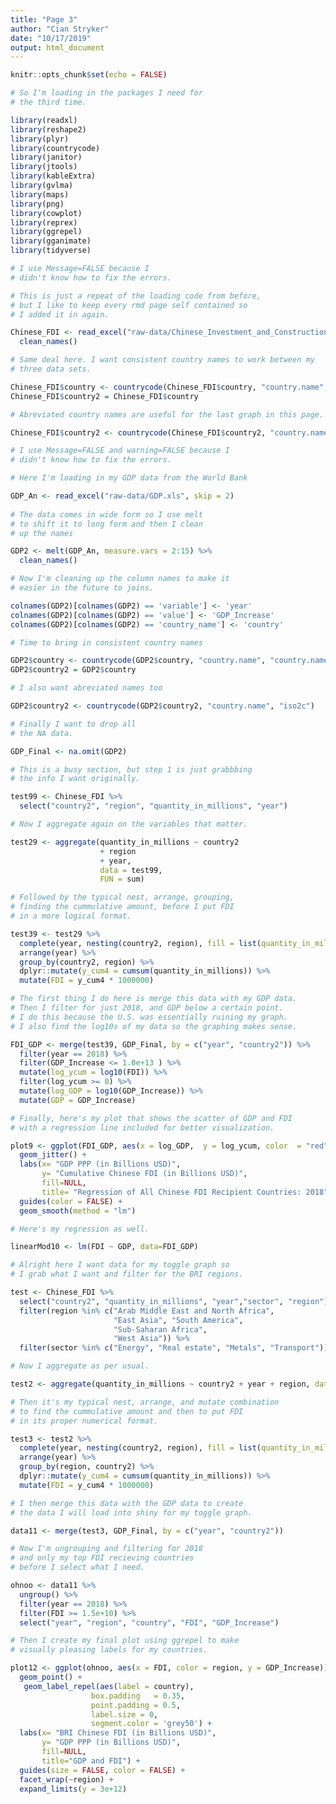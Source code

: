 ```yaml
---
title: "Page 3"
author: "Cian Stryker"
date: "10/17/2019"
output: html_document
---
```


```r
knitr::opts_chunk$set(echo = FALSE)

# So I'm loading in the packages I need for 
# the third time. 

library(readxl)
library(reshape2)
library(plyr)
library(countrycode)
library(janitor)
library(jtools)
library(kableExtra)
library(gvlma)
library(maps)
library(png)
library(cowplot)
library(reprex)
library(ggrepel)
library(gganimate)
library(tidyverse)
```

```r

# I use Message=FALSE because I 
# didn't know how to fix the errors.

# This is just a repeat of the loading code from before, 
# but I like to keep every rmd page self contained so
# I added it in again. 

Chinese_FDI <- read_excel("raw-data/Chinese_Investment_and_Construction.xlsx", skip = 4) %>%
  clean_names()

# Same deal here. I want consistent country names to work between my 
# three data sets. 

Chinese_FDI$country <- countrycode(Chinese_FDI$country, "country.name", "country.name")
Chinese_FDI$country2 = Chinese_FDI$country

# Abreviated country names are useful for the last graph in this page. 

Chinese_FDI$country2 <- countrycode(Chinese_FDI$country2, "country.name", "iso2c")
```

```r

# I use Message=FALSE and warning=FALSE because I 
# didn't know how to fix the errors.

# Here I'm loading in my GDP data from the World Bank

GDP_An <- read_excel("raw-data/GDP.xls", skip = 2) 
 
# The data comes in wide form so I use melt
# to shift it to long form and then I clean
# up the names

GDP2 <- melt(GDP_An, measure.vars = 2:15) %>%
  clean_names()

# Now I'm cleaning up the column names to make it
# easier in the future to joins.

colnames(GDP2)[colnames(GDP2) == 'variable'] <- 'year'
colnames(GDP2)[colnames(GDP2) == 'value'] <- 'GDP_Increase'
colnames(GDP2)[colnames(GDP2) == 'country_name'] <- 'country'

# Time to bring in consistent country names

GDP2$country <- countrycode(GDP2$country, "country.name", "country.name") 
GDP2$country2 = GDP2$country

# I also want abreviated names too

GDP2$country2 <- countrycode(GDP2$country2, "country.name", "iso2c")

# Finally I want to drop all 
# the NA data.

GDP_Final <- na.omit(GDP2)
```

```r

# This is a busy section, but step 1 is just grabbbing
# the info I want originally.

test99 <- Chinese_FDI %>%
  select("country2", "region", "quantity_in_millions", "year") 

# Now I aggregate again on the variables that matter.

test29 <- aggregate(quantity_in_millions ~ country2 
                    + region 
                    + year, 
                    data = test99, 
                    FUN = sum)

# Followed by the typical nest, arrange, grouping, 
# finding the cummulative amount, before I put FDI
# in a more logical format. 

test39 <- test29 %>%
  complete(year, nesting(country2, region), fill = list(quantity_in_millions=0)) %>%
  arrange(year) %>%
  group_by(country2, region) %>%
  dplyr::mutate(y_cum4 = cumsum(quantity_in_millions)) %>%
  mutate(FDI = y_cum4 * 1000000) 

# The first thing I do here is merge this data with my GDP data. 
# Then I filter for just 2018, and GDP below a certain point. 
# I do this because the U.S. was essentially ruining my graph.
# I also find the log10s of my data so the graphing makes sense. 

FDI_GDP <- merge(test39, GDP_Final, by = c("year", "country2")) %>%
  filter(year == 2018) %>%
  filter(GDP_Increase <= 1.0e+13 ) %>%
  mutate(log_ycum = log10(FDI)) %>%
  filter(log_ycum >= 0) %>%
  mutate(log_GDP = log10(GDP_Increase)) %>%
  mutate(GDP = GDP_Increase)

# Finally, here's my plot that shows the scatter of GDP and FDI
# with a regression line included for better visualization. 

plot9 <- ggplot(FDI_GDP, aes(x = log_GDP,  y = log_ycum, color  = "red")) +
  geom_jitter() +
  labs(x= "GDP PPP (in Billions USD)",
       y= "Cumulative Chinese FDI (in Billions USD)",
       fill=NULL,
       title= "Regression of All Chinese FDI Recipient Countries: 2018") +
  guides(color = FALSE) +
  geom_smooth(method = "lm") 
```

```r

# Here's my regression as well. 

linearMod10 <- lm(FDI ~ GDP, data=FDI_GDP)  
```

```r

# Alright here I want data for my toggle graph so
# I grab what I want and filter for the BRI regions. 

test <- Chinese_FDI %>%
  select("country2", "quantity_in_millions", "year","sector", "region") %>%
  filter(region %in% c("Arab Middle East and North Africa",
                       "East Asia", "South America", 
                       "Sub-Saharan Africa", 
                       "West Asia")) %>%
  filter(sector %in% c("Energy", "Real estate", "Metals", "Transport")) 

# Now I aggregate as per usual.

test2 <- aggregate(quantity_in_millions ~ country2 + year + region, data = test, FUN = sum)

# Then it's my typical nest, arrange, and mutate combination
# to find the cummulative amount and then to put FDI
# in its proper numerical format.

test3 <- test2 %>%
  complete(year, nesting(country2, region), fill = list(quantity_in_millions=0)) %>%
  arrange(year) %>%
  group_by(region, country2) %>%
  dplyr::mutate(y_cum4 = cumsum(quantity_in_millions)) %>%
  mutate(FDI = y_cum4 * 1000000)

# I then merge this data with the GDP data to create 
# the data I will load into shiny for my toggle graph. 

data11 <- merge(test3, GDP_Final, by = c("year", "country2")) 
```

```r

# Now I'm ungrouping and filtering for 2018
# and only my top FDI recieving countries
# before I select what I need.

ohnoo <- data11 %>%
  ungroup() %>%
  filter(year == 2018) %>%
  filter(FDI >= 1.5e+10) %>%
  select("year", "region", "country", "FDI", "GDP_Increase")

# Then I create my final plot using ggrepel to make
# visually pleasing labels for my countries.

plot12 <- ggplot(ohnoo, aes(x = FDI, color = region, y = GDP_Increase)) +
  geom_point() +
   geom_label_repel(aes(label = country),
                  box.padding   = 0.35, 
                  point.padding = 0.5,
                  label.size = 0,
                  segment.color = 'grey50') +
  labs(x= "BRI Chinese FDI (in Billions USD)",
       y= "GDP PPP (in Billions USD)",
       fill=NULL,
       title="GDP and FDI") +
  guides(size = FALSE, color = FALSE) +
  facet_wrap(~region) +
  expand_limits(y = 3e+12)
```
